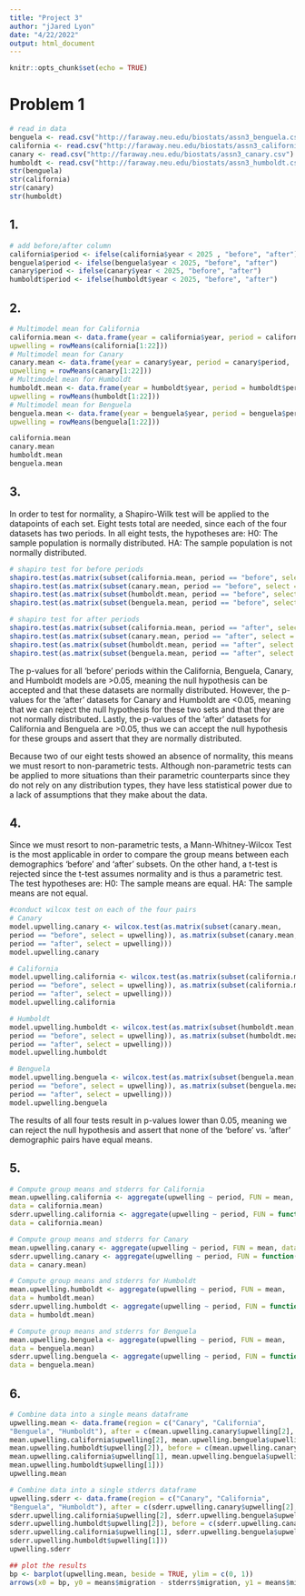 ```yaml
---
title: "Project 3"
author: "jJared Lyon"
date: "4/22/2022"
output: html_document
---
```


```r
knitr::opts_chunk$set(echo = TRUE)
```

# Problem 1
```r
# read in data
benguela <- read.csv("http://faraway.neu.edu/biostats/assn3_benguela.csv")
california <- read.csv("http://faraway.neu.edu/biostats/assn3_california.csv")
canary <- read.csv("http://faraway.neu.edu/biostats/assn3_canary.csv")
humboldt <- read.csv("http://faraway.neu.edu/biostats/assn3_humboldt.csv")
str(benguela)
str(california)
str(canary)
str(humboldt)
```

## 1.
```r
# add before/after column
california$period <- ifelse(california$year < 2025 , "before", "after")
benguela$period <- ifelse(benguela$year < 2025, "before", "after")
canary$period <- ifelse(canary$year < 2025, "before", "after")
humboldt$period <- ifelse(humboldt$year < 2025, "before", "after")
```

## 2.
```r
# Multimodel mean for California
california.mean <- data.frame(year = california$year, period = california$period,
upwelling = rowMeans(california[1:22]))
# Multimodel mean for Canary
canary.mean <- data.frame(year = canary$year, period = canary$period,
upwelling = rowMeans(canary[1:22]))
# Multimodel mean for Humboldt
humboldt.mean <- data.frame(year = humboldt$year, period = humboldt$period,
upwelling = rowMeans(humboldt[1:22]))
# Multimodel mean for Benguela
benguela.mean <- data.frame(year = benguela$year, period = benguela$period,
upwelling = rowMeans(benguela[1:22]))

california.mean
canary.mean
humboldt.mean
benguela.mean
```

## 3.
In order to test for normality, a Shapiro-Wilk test will be applied to the datapoints of each set. Eight tests total are needed, since each of the four datasets has two periods. In all eight tests, the hypotheses are:
H0: The sample population is normally distributed.
HA: The sample population is not normally distributed.
```r
# shapiro test for before periods
shapiro.test(as.matrix(subset(california.mean, period == "before", select = upwelling)))
shapiro.test(as.matrix(subset(canary.mean, period == "before", select = upwelling)))
shapiro.test(as.matrix(subset(humboldt.mean, period == "before", select = upwelling)))
shapiro.test(as.matrix(subset(benguela.mean, period == "before", select = upwelling)))

# shapiro test for after periods
shapiro.test(as.matrix(subset(california.mean, period == "after", select = upwelling)))
shapiro.test(as.matrix(subset(canary.mean, period == "after", select = upwelling)))
shapiro.test(as.matrix(subset(humboldt.mean, period == "after", select = upwelling)))
shapiro.test(as.matrix(subset(benguela.mean, period == "after", select = upwelling)))
```

The p-values for all 'before' periods within the California, Benguela, Canary, and Humboldt models are >0.05, meaning the null hypothesis can be accepted and that these datasets are normally distributed. However, the p-values for the 'after' datasets for Canary and Humboldt are <0.05, meaning that we can reject the null hypothesis for these two sets and that they are not normally distributed. Lastly, the p-values of the 'after' datasets for California and Benguela are >0.05, thus we can accept the null hypothesis for these groups and assert that they are normally distributed.

Because two of our eight tests showed an absence of normality, this means we must resort to non-parametric tests. Although non-parametric tests can be applied to more situations than their parametric counterparts since they do not rely on any distribution types, they have less statistical power due to a lack of assumptions that they make about the data.

## 4.
Since we must resort to non-parametric tests, a Mann-Whitney-Wilcox Test is the most applicable in order to compare the group means between each demographics 'before' and 'after' subsets. On the other hand, a t-test is rejected since the t-test assumes normality and is thus a parametric test. The test hypotheses are:
H0: The sample means are equal.
HA: The sample means are not equal.
```r
#conduct wilcox test on each of the four pairs
# Canary
model.upwelling.canary <- wilcox.test(as.matrix(subset(canary.mean,
period == "before", select = upwelling)), as.matrix(subset(canary.mean,
period == "after", select = upwelling)))
model.upwelling.canary

# California
model.upwelling.california <- wilcox.test(as.matrix(subset(california.mean,
period == "before", select = upwelling)), as.matrix(subset(california.mean,
period == "after", select = upwelling)))
model.upwelling.california

# Humboldt
model.upwelling.humboldt <- wilcox.test(as.matrix(subset(humboldt.mean,
period == "before", select = upwelling)), as.matrix(subset(humboldt.mean,
period == "after", select = upwelling)))
model.upwelling.humboldt

# Benguela
model.upwelling.benguela <- wilcox.test(as.matrix(subset(benguela.mean,
period == "before", select = upwelling)), as.matrix(subset(benguela.mean,
period == "after", select = upwelling)))
model.upwelling.benguela
```

The results of all four tests result in p-values lower than 0.05, meaning we can reject the null hypothesis and assert that none of the 'before' vs. 'after' demographic pairs have equal means.

## 5.
```r
# Compute group means and stderrs for California
mean.upwelling.california <- aggregate(upwelling ~ period, FUN = mean,
data = california.mean)
sderr.upwelling.california <- aggregate(upwelling ~ period, FUN = function(x) sd(x)/sqrt(length(x)),
data = california.mean)

# Compute group means and stderrs for Canary
mean.upwelling.canary <- aggregate(upwelling ~ period, FUN = mean, data = canary.mean)
sderr.upwelling.canary <- aggregate(upwelling ~ period, FUN = function(x) sd(x)/sqrt(length(x)),
data = canary.mean)

# Compute group means and stderrs for Humboldt
mean.upwelling.humboldt <- aggregate(upwelling ~ period, FUN = mean,
data = humboldt.mean)
sderr.upwelling.humboldt <- aggregate(upwelling ~ period, FUN = function(x) sd(x)/sqrt(length(x)),
data = humboldt.mean)

# Compute group means and stderrs for Benguela
mean.upwelling.benguela <- aggregate(upwelling ~ period, FUN = mean,
data = benguela.mean)
sderr.upwelling.benguela <- aggregate(upwelling ~ period, FUN = function(x) sd(x)/sqrt(length(x)),
data = benguela.mean)
```

## 6.
```r
# Combine data into a single means dataframe
upwelling.mean <- data.frame(region = c("Canary", "California",
"Benguela", "Humboldt"), after = c(mean.upwelling.canary$upwelling[2],
mean.upwelling.california$upwelling[2], mean.upwelling.benguela$upwelling[2],
mean.upwelling.humboldt$upwelling[2]), before = c(mean.upwelling.canary$upwelling[1],
mean.upwelling.california$upwelling[1], mean.upwelling.benguela$upwelling[1],
mean.upwelling.humboldt$upwelling[1]))
upwelling.mean

# Combine data into a single stderrs dataframe
upwelling.sderr <- data.frame(region = c("Canary", "California",
"Benguela", "Humboldt"), after = c(sderr.upwelling.canary$upwelling[2],
sderr.upwelling.california$upwelling[2], sderr.upwelling.benguela$upwelling[2],
sderr.upwelling.humboldt$upwelling[2]), before = c(sderr.upwelling.canary$upwelling[1],
sderr.upwelling.california$upwelling[1], sderr.upwelling.benguela$upwelling[1],
sderr.upwelling.humboldt$upwelling[1]))
upwelling.sderr

## plot the results
bp <- barplot(upwelling.mean, beside = TRUE, ylim = c(0, 1))
arrows(x0 = bp, y0 = means$migration - stderrs$migration, y1 = means$migration + stderrs$migration, code = 3, angle = 90, length = 0.1)
```

